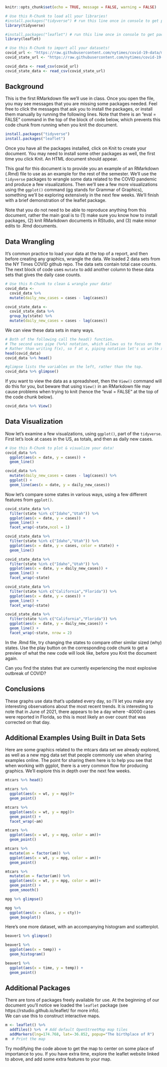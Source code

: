 ```{r, echo=FALSE}
knitr::opts_chunk$set(echo = TRUE, message = FALSE, warning = FALSE)
```

```{r load_libraries, include=FALSE}
# Use this R-Chunk to load all your libraries!
#install.packages("tidyverse") # run this line once in console to get package
library(tidyverse)

#install.packages("leaflet") # run this line once in console to get package
library(leaflet)
```

```{r load_data}
# Use this R-Chunk to import all your datasets!
covid_url <- "https://raw.githubusercontent.com/nytimes/covid-19-data/master/us.csv"
covid_state_url <- "https://raw.githubusercontent.com/nytimes/covid-19-data/master/us-states.csv"

covid_data <- read_csv(covid_url) 
covid_state_data <- read_csv(covid_state_url)
```

## Background
This is the first RMarkdown file we'll use in class.  Once you open the file, you may see messages that you are missing some packages needed. Feel free to click the messages that ask you to install the packages, or install them manually by running the following lines. Note that there is an "eval = FALSE" command in the top of the block of code below, which prevents this code chunk from running when you knit the document.

```{r eval=FALSE}
install.packages("tidyverse")
install.packages("leaflet")
```

Once you have all the packages installed, click on Knit to create your document. You may need to install some other packages as well, the first time you click Knit. An HTML document should appear. 

This goal for this document is to provide you an example of an RMarkdown (.Rmd) file to use as an example for the rest of the semester. We'll use the `tidyverse` packages to wrangle some data related to the COVID pandemic and produce a few visualizations. Then we'll see a few more visualizations using the `ggplot()` command (gg stands for Grammar of Graphics), something we'll be exploring extensively in the next few weeks. We'll finish with a brief demonstration of the leaflet package.

Note that you do not need to be able to reproduce anything from this document, rather the main goal is to (1) make sure you know how to install packages, (2) knit RMarkdown documents in RStudio, and (3) make minor edits to .Rmd documents.  

## Data Wrangling

It's common practice to load your data at the top of a report, and then before creating any graphics, wrangle the data.  We loaded 2 data sets from the NY Times COVID github repo. The data sets contain total case counts. The next block of code uses `mutate` to add another column to these data sets that gives the daily case counts. 

```{r tidy_data}
# Use this R-Chunk to clean & wrangle your data!
covid_data <- 
  covid_data %>% 
  mutate(daily_new_cases = cases - lag(cases))

covid_state_data <- 
  covid_state_data %>% 
  group_by(state) %>% 
  mutate(daily_new_cases = cases - lag(cases))
```

We can view these data sets in many ways. 

```{r}
# Both of the following call the head() function. 
# The second uses pipe (%>%) notation, which allows us to focus on the data first, and then the action second. 
# Rather than writing f(x), so f at x, piping notation let's us write x %>% f, or x goes into f. 
head(covid_data)
covid_data %>% head()

#glimpse lists the variables on the left, rather than the top. 
covid_data %>% glimpse()
```

If you want to view the data as a spreadsheet, then the `View()` command will do this for you, but beware that using `View()` in an RMarkdown file may cause problems when trying to knit (hence the "eval = FALSE" at the top of the code chunk below).

```{r eval = FALSE}
covid_data %>% View()
```

## Data Visualization
Now let's examine a few visualzations, using `ggplot()`, part of the `tidyverse`. First let's look at cases in the US, as totals, and then as daily new cases. 

```{r}
# Use this R-Chunk to plot & visualize your data!
covid_data %>% 
  ggplot(aes(x = date, y = cases)) +
  geom_line()
```

```{r}
covid_data %>% 
  mutate(daily_new_cases = cases - lag(cases)) %>% 
  ggplot() +
  geom_line(aes(x = date, y = daily_new_cases))
```

Now let's compare some states in various ways, using a few different features from `ggplot()`. 
```{r}
covid_state_data %>% 
  filter(state %in% c("Idaho","Utah")) %>% 
  ggplot(aes(x = date, y = cases)) +
  geom_line() +
  facet_wrap(~state,ncol = 1)
```

```{r}
covid_state_data %>% 
  filter(state %in% c("Idaho","Utah")) %>% 
  ggplot(aes(x = date, y = cases, color = state)) +
  geom_line()
```

```{r}
covid_state_data %>% 
  filter(state %in% c("Idaho","Utah")) %>% 
  ggplot(aes(x = date, y = daily_new_cases)) +
  geom_line() +
  facet_wrap(~state)
```

```{r}
covid_state_data %>% 
  filter(state %in% c("California","Florida")) %>% 
  ggplot(aes(x = date, y = cases)) +
  geom_line() +
  facet_wrap(~state)
```

```{r}
covid_state_data %>% 
  filter(state %in% c("California","Florida")) %>% 
  ggplot(aes(x = date, y = daily_new_cases)) +
  geom_line() +
  facet_wrap(~state, nrow = 2)
```

In the .Rmd file, try changing the states to compare other similar sized (why) states. Use the play button on the corresponding code chunk to get a preview of what the new code will look like, before you Knit the document again. 

Can you find the states that are currently experiencing the most explosive outbreak of COVID?

## Conclusions
These graphs use data that's updated every day, so I'll let you make any interesting observations about the most recent trends.  It is interesting to note that in June of 2021, there appears to be a day where -40000 cases were reported in Florida, so this is most likely an over count that was corrected on that day.

## Additional Examples Using Built in Data Sets
Here are some graphics related to the mtcars data set we already explored, as well as a new mpg data set that people commonly use when sharing examples online. The point for sharing them here is to help you see that when working with ggplot, there is a very common flow for producing graphics.  We'll explore this in depth over the next few weeks. 

```{r}
mtcars %>% head()

mtcars %>% 
  ggplot(aes(x = wt, y = mpg))+
  geom_point()

mtcars %>% 
  ggplot(aes(x = wt, y = mpg))+
  geom_point() +
  facet_wrap(~am)

mtcars %>% 
  ggplot(aes(x = wt, y = mpg, color = am))+
  geom_point()

mtcars %>% 
  mutate(am = factor(am)) %>% 
  ggplot(aes(x = wt, y = mpg, color = am))+
  geom_point()

mtcars %>% 
  mutate(am = factor(am)) %>% 
  ggplot(aes(x = wt, y = mpg, color = am))+
  geom_point() +
  geom_smooth()
```

```{r}
mpg %>% glimpse()

mpg %>% 
  ggplot(aes(x = class, y = cty))+
  geom_boxplot()
```

Here's one more dataset, with an accompanying histogram and scatterplot. 
```{r}
beaver1 %>% glimpse()

beaver1 %>% 
  ggplot(aes(x = temp)) +
  geom_histogram()

beaver1 %>% 
  ggplot(aes(x = time, y = temp)) +
  geom_point()
```


## Additional Packages
There are tons of packages freely available for use. 
At the beginning of our document you'll notice we loaded the `leaflet` package (see https://rstudio.github.io/leaflet/ for more info).  
We can use this to construct interactive maps. 

```{r}
m <- leaflet() %>%
  addTiles() %>%  # Add default OpenStreetMap map tiles
  addMarkers(lng=174.768, lat=-36.852, popup="The birthplace of R")
m  # Print the map
```

Try modifying the code above to get the map to center on some place of importance to you. 
If you have extra time, explore the leaflet website linked to above, and add some extra features to your map. 

